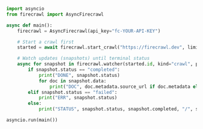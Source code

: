 ```python Python
import asyncio
from firecrawl import AsyncFirecrawl

async def main():
    firecrawl = AsyncFirecrawl(api_key="fc-YOUR-API-KEY")

    # Start a crawl first
    started = await firecrawl.start_crawl("https://firecrawl.dev", limit=5)

    # Watch updates (snapshots) until terminal status
    async for snapshot in firecrawl.watcher(started.id, kind="crawl", poll_interval=2, timeout=120):
        if snapshot.status == "completed":
            print("DONE", snapshot.status)
            for doc in snapshot.data:
                print("DOC", doc.metadata.source_url if doc.metadata else None)
        elif snapshot.status == "failed":
            print("ERR", snapshot.status)
        else:
            print("STATUS", snapshot.status, snapshot.completed, "/", snapshot.total)

asyncio.run(main())
```